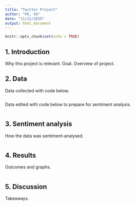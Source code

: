 ```yaml
---
title: "Twitter Project"
author: "FK, VO"
date: "11/21/2019"
output: html_document
---
```


```r
knitr::opts_chunk$set(echo = TRUE)
```

## 1. Introduction

Why this project is relevant. Goal. Overview of project.

## 2. Data

Data collected with code below. 

```r

```

Data edited with code below to prepare for sentiment analysis.

```r

```

## 3. Sentiment analysis

How the data was sentiment-analysed.

```r

```

## 4. Results

Outcomes and graphs.

```r

```

## 5. Discussion

Takeaways.
